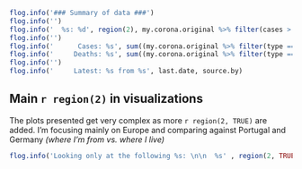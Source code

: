 
```r
flog.info('### Summary of data ###')
flog.info('')
flog.info('  %s: %d', region(2), my.corona.original %>% filter(cases > 0) %>% pull(state) %>% unique %>% length)
flog.info('')
flog.info('      Cases: %s', sum((my.corona.original %>% filter(type == 'confirmed'))$cases) %>% format(big.mark = ','))
flog.info('     Deaths: %s', sum((my.corona.original %>% filter(type == 'death'))$cases)%>% format(big.mark = ','))
flog.info('')
flog.info('     Latest: %s from %s', last.date, source.by)
```


## Main `r region(2)` in visualizations

The plots presented get very complex as more `r region(2, TRUE)` are added. I'm focusing mainly on Europe and comparing against Portugal and Germany *(where I'm from vs. where I live)*

```r
flog.info('Looking only at the following %s: \n\n  %s' , region(2, TRUE), paste0(countries, collapse = ', '))
```
